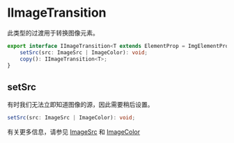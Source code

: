 # IImageTransition

此类型的过渡用于转换图像元素。

```typescript
export interface IImageTransition<T extends ElementProp = ImgElementProp> extends ITransition<T> {
    setSrc(src: ImageSrc | ImageColor): void;
    copy(): IImageTransition<T>;
}
```

## setSrc

有时我们无法立即知道图像的源，因此需要稍后设置。

```typescript
setSrc(src: ImageSrc | ImageColor): void;
```

有关更多信息，请参见 [ImageSrc](../../types/ImageSrc) 和 [ImageColor](../../types/ImageColor)
